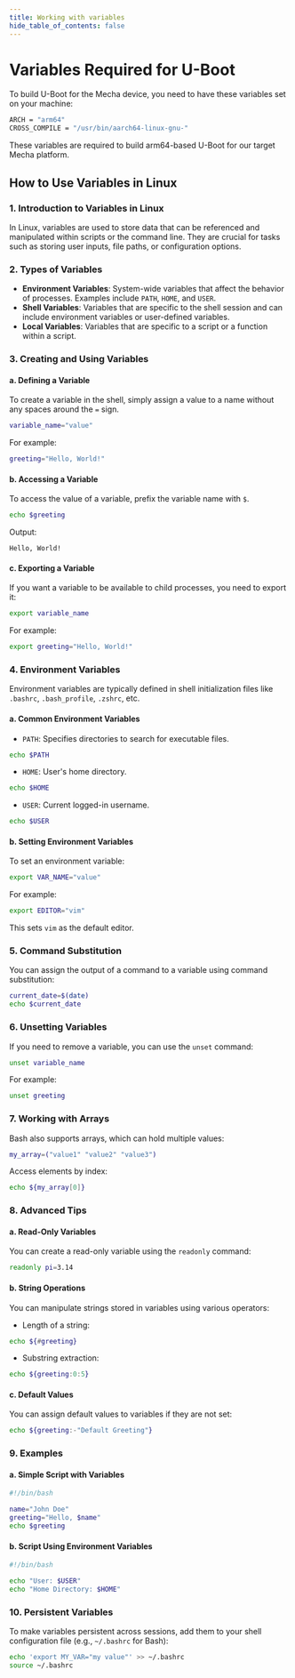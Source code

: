 ```yaml
---
title: Working with variables
hide_table_of_contents: false
---
```


# Variables Required for U-Boot

To build U-Boot for the Mecha device, you need to have these variables set on your machine:

```bash
ARCH = "arm64"
CROSS_COMPILE = "/usr/bin/aarch64-linux-gnu-"
```

These variables are required to build arm64-based U-Boot for our target Mecha platform.

## How to Use Variables in Linux

### 1. Introduction to Variables in Linux

In Linux, variables are used to store data that can be referenced and manipulated within scripts or the command line. They are crucial for tasks such as storing user inputs, file paths, or configuration options.

### 2. Types of Variables

- **Environment Variables**: System-wide variables that affect the behavior of processes. Examples include `PATH`, `HOME`, and `USER`.
- **Shell Variables**: Variables that are specific to the shell session and can include environment variables or user-defined variables.
- **Local Variables**: Variables that are specific to a script or a function within a script.

### 3. Creating and Using Variables

#### a. Defining a Variable

To create a variable in the shell, simply assign a value to a name without any spaces around the `=` sign.

```bash
variable_name="value"
```

For example:

```bash
greeting="Hello, World!"
```

#### b. Accessing a Variable

To access the value of a variable, prefix the variable name with `$`.

```bash
echo $greeting
```

Output:

```
Hello, World!
```

#### c. Exporting a Variable

If you want a variable to be available to child processes, you need to export it:

```bash
export variable_name
```

For example:

```bash
export greeting="Hello, World!"
```

### 4. Environment Variables

Environment variables are typically defined in shell initialization files like `.bashrc`, `.bash_profile`, `.zshrc`, etc.

#### a. Common Environment Variables

- `PATH`: Specifies directories to search for executable files.

```bash
echo $PATH
```

- `HOME`: User's home directory.

```bash
echo $HOME
```

- `USER`: Current logged-in username.

```bash
echo $USER
```

#### b. Setting Environment Variables

To set an environment variable:

```bash
export VAR_NAME="value"
```

For example:

```bash
export EDITOR="vim"
```

This sets `vim` as the default editor.

### 5. Command Substitution

You can assign the output of a command to a variable using command substitution:

```bash
current_date=$(date)
echo $current_date
```

### 6. Unsetting Variables

If you need to remove a variable, you can use the `unset` command:

```bash
unset variable_name
```

For example:

```bash
unset greeting
```

### 7. Working with Arrays

Bash also supports arrays, which can hold multiple values:

```bash
my_array=("value1" "value2" "value3")
```

Access elements by index:

```bash
echo ${my_array[0]}
```

### 8. Advanced Tips

#### a. Read-Only Variables

You can create a read-only variable using the `readonly` command:

```bash
readonly pi=3.14
```

#### b. String Operations

You can manipulate strings stored in variables using various operators:

- Length of a string:

```bash
echo ${#greeting}
```

- Substring extraction:

```bash
echo ${greeting:0:5}
```

#### c. Default Values

You can assign default values to variables if they are not set:

```bash
echo ${greeting:-"Default Greeting"}
```

### 9. Examples

#### a. Simple Script with Variables

```bash
#!/bin/bash

name="John Doe"
greeting="Hello, $name"
echo $greeting
```

#### b. Script Using Environment Variables

```bash
#!/bin/bash

echo "User: $USER"
echo "Home Directory: $HOME"
```

### 10. Persistent Variables

To make variables persistent across sessions, add them to your shell configuration file (e.g., `~/.bashrc` for Bash):

```bash
echo 'export MY_VAR="my value"' >> ~/.bashrc
source ~/.bashrc
```